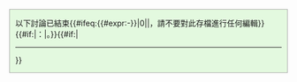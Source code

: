 {{bot-directive-archiver|no-archive-begin|begin}}<div style="background:#E3F9DF; padding:0 10px; border:1px solid #AAA;">以下討論已結束{{#ifeq:{{#expr:{{SUBPAGENAME}}-{{SUBPAGENAME}}}}|0||，請不要對此存檔進行任何編輯}}{{#if:{{{1|}}}|：'''{{{1| }}}'''|。}}{{#if:{{{text|}}}|&#32;
----
{{{text}}}}}</div><noinclude>
{{doc}}
</noinclude>